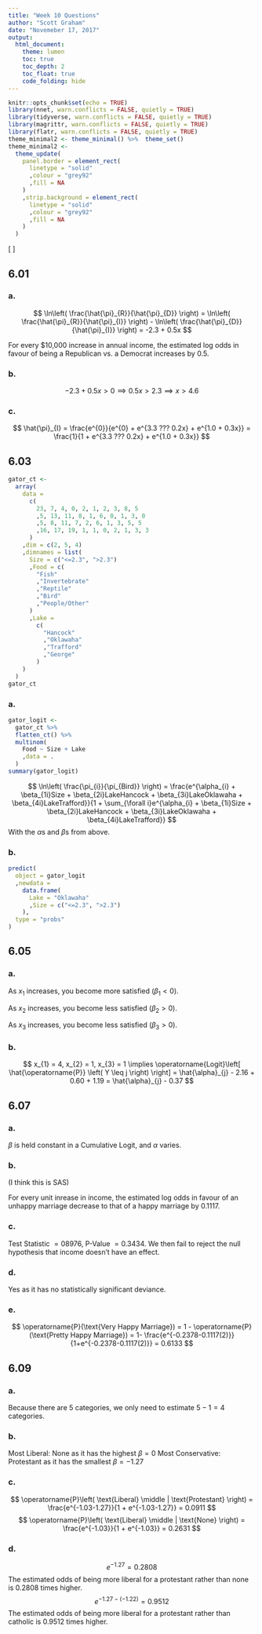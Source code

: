 ```yaml
---
title: "Week 10 Questions"
author: "Scott Graham"
date: "Novemeber 17, 2017"
output:
  html_document:
    theme: lumen
    toc: true
    toc_depth: 2
    toc_float: true
    code_folding: hide
---
```


```r
knitr::opts_chunk$set(echo = TRUE)
library(nnet, warn.conflicts = FALSE, quietly = TRUE)
library(tidyverse, warn.conflicts = FALSE, quietly = TRUE)
library(magrittr, warn.conflicts = FALSE, quietly = TRUE)
library(flatr, warn.conflicts = FALSE, quietly = TRUE)
theme_minimal2 <- theme_minimal() %>%  theme_set()
theme_minimal2 <-
  theme_update(
    panel.border = element_rect(
      linetype = "solid"
      ,colour = "grey92"
      ,fill = NA
    )
    ,strip.background = element_rect(
      linetype = "solid"
      ,colour = "grey92"
      ,fill = NA
    )
  )
```
\[
  \newcommand{\Prob}{\operatorname{P}}
  \newcommand{\E}{\operatorname{E}}
  \newcommand{\Var}{\operatorname{Var}}
  \newcommand{\Cov}{\operatorname{Cov}}
  \newcommand{\se}{\operatorname{se}}
  \newcommand{\re}{\operatorname{re}}
  \newcommand{\ybar}{{\overline{Y}}}
  \newcommand{\phat}{{\hat{p}}}
  \newcommand{\that}{{\hat{T}}}
  \newcommand{\med}{{\tilde{Y}}}
\]

## 6.01
### a.
$$
  \ln\left( \frac{\hat{\pi}_{R}}{\hat{\pi}_{D}} \right) =
   \ln\left( \frac{\hat{\pi}_{R}}{\hat{\pi}_{I}} \right) -  \ln\left( \frac{\hat{\pi}_{D}}{\hat{\pi}_{I}} \right) =
   -2.3 + 0.5x
$$

For every \$10,000 increase in annual income, the estimated log odds in favour of being a Republican vs. a Democrat increases by 0.5.

### b.
$$
    -2.3 + 0.5x > 0 \implies
    0.5x > 2.3 \implies
    x > 4.6
$$

### c.
$$
  \hat{\pi}_{I} = 
  \frac{e^{0}}{e^{0} + e^{3.3 ??? 0.2x} + e^{1.0 + 0.3x}} =
  \frac{1}{1 + e^{3.3 ??? 0.2x} + e^{1.0 + 0.3x}}
$$


## 6.03
```r
gator_ct <- 
  array(
    data =
      c(
        23, 7, 4, 0, 2, 1, 2, 3, 8, 5
        ,5, 13, 11, 8, 1, 6, 0, 1, 3, 0
        ,5, 8, 11, 7, 2, 6, 1, 3, 5, 5
        ,16, 17, 19, 1, 1, 0, 2, 1, 3, 3
      )
    ,dim = c(2, 5, 4)
    ,dimnames = list(
      Size = c("<=2.3", ">2.3")
      ,Food = c(
        "Fish"
        ,"Invertebrate"
        ,"Reptile"
        ,"Bird"
        ,"People/Other"
      )
      ,Lake = 
        c(
          "Hancock"
          ,"Oklawaha"
          ,"Trafford"
          ,"George"
        )
    )
  )
gator_ct
```
### a.
```r
gator_logit <- 
  gator_ct %>% 
  flatten_ct() %>% 
  multinom(
    Food ~ Size + Lake
    ,data = .
  )
summary(gator_logit)
```
$$
  \ln\left( \frac{\pi_{i}}{\pi_{Bird}} \right) =
  \frac{e^{\alpha_{i} + \beta_{1i}Size + \beta_{2i}LakeHancock + \beta_{3i}LakeOklawaha + \beta_{4i}LakeTrafford}}{1 + \sum_{\forall i}e^{\alpha_{i} + \beta_{1i}Size + \beta_{2i}LakeHancock + \beta_{3i}LakeOklawaha + \beta_{4i}LakeTrafford}}
$$
With the $\alpha$s and $\beta$s from above.

### b.
```r
predict(
  object = gator_logit
  ,newdata = 
    data.frame(
      Lake = "Oklawaha"
      ,Size = c("<=2.3", ">2.3")
    ),
  type = "probs"
)
```


## 6.05
### a.
As $x_{1}$ increases, you become more satisfied $(\beta_{1}<0)$.

As $x_{2}$ increases, you become less satisfied $(\beta_{2}>0)$.

As $x_{3}$ increases, you become less satisfied $(\beta_{3}>0)$.

### b.
$$
  x_{1} = 4,
  x_{2} = 1, 
  x_{3} = 1 \implies
  \operatorname{Logit}\left[ \hat{\Prob} \left( Y \leq j \right) \right] =
  \hat{\alpha}_{j} - 2.16 + 0.60 + 1.19 =
  \hat{\alpha}_{j} - 0.37
$$


## 6.07
### a.
$\beta$ is held constant in a Cumulative Logit, and $\alpha$ varies.

### b.
(I think this is SAS)

For every unit inrease in income, the estimated log odds in favour of an unhappy marriage decrease to that of a happy marriage by 0.1117.

### c.
Test Statistic $=08976$, P-Value $=0.3434$. We then fail to reject the null hypothesis that income doesn't have an effect.

### d.
Yes as it has no statistically significant deviance.

### e.
$$
  \Prob(\text{Very Happy Marriage}) = 
  1 - \Prob(\text{Pretty Happy Marriage}) =
  1- \frac{e^{-0.2378-0.1117(2)}}{1+e^{-0.2378-0.1117(2)}} = 0.6133
$$


## 6.09
### a.
Because there are $5$ categories, we only need to estimate $5-1=4$ categories.

### b.
Most Liberal: None as it has the highest $\beta=0$
Most Conservative: Protestant as it has the smallest $\beta=-1.27$

### c.
$$
  \Prob\left( \text{Liberal} \middle | \text{Protestant} \right) =
  \frac{e^{-1.03-1.27}}{1 + e^{-1.03-1.27}} = 
  0.0911
$$
$$
  \Prob\left( \text{Liberal} \middle | \text{None} \right) =
  \frac{e^{-1.03}}{1 + e^{-1.03}} = 
  0.2631
$$

### d.
$$
  e^{-1.27} =
  0.2808
$$
The estimated odds of being more liberal for a protestant rather than none is 0.2808 times higher.
$$
  e^{-1.27-(-1.22)} =
  0.9512
$$
The estimated odds of being more liberal for a protestant rather than catholic is 0.9512 times higher.